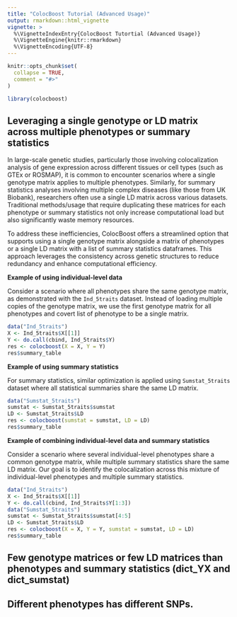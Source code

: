 ```yaml
---
title: "ColocBoost Tutorial (Advanced Usage)"
output: rmarkdown::html_vignette
vignette: >
  %\VignetteIndexEntry{ColocBoost Tutortial (Advanced Usage)}
  %\VignetteEngine{knitr::rmarkdown}
  %\VignetteEncoding{UTF-8}
---
```


```r
knitr::opts_chunk$set(
  collapse = TRUE,
  comment = "#>"
)
```

```r
library(colocboost)
```

## Leveraging a single genotype or LD matrix across multiple phenotypes or summary statistics

In large-scale genetic studies, particularly those involving colocalization analysis of gene expression across different tissues or cell types (such as GTEx or ROSMAP), it is common to encounter scenarios where a single genotype matrix applies to multiple phenotypes. Similarly, for summary statistics analyses involving multiple complex diseases (like those from UK Biobank), researchers often use a single LD matrix across various datasets. Traditional methods/usage that require duplicating these matrices for each phenotype or summary statistics not only increase computational load but also significantly waste memory resources. 

To address these inefficiencies, ColocBoost offers a streamlined option that supports using a single genotype matrix alongside a matrix of phenotypes or a single LD matrix with a list of summary statistics dataframes. This approach leverages the consistency across genetic structures to reduce redundancy and enhance computational efficiency.


**Example of using individual-level data**

Consider a scenario where all phenotypes share the same genotype matrix, as demonstrated with the `Ind_5traits` dataset. Instead of loading multiple copies of the genotype matrix, we use the first genotype matrix for all phenotypes and covert list of phenotype to be a single matrix.

```r
data("Ind_5traits")
X <- Ind_5traits$X[[1]]
Y <- do.call(cbind, Ind_5traits$Y)
res <- colocboost(X = X, Y = Y)
res$summary_table
```

**Example of using summary statistics**

For summary statistics, similar optimization is applied using `Sumstat_5traits` dataset where all statistical summaries share the same LD matrix.

```r
data("Sumstat_5traits")
sumstat <- Sumstat_5traits$sumstat
LD <- Sumstat_5traits$LD
res <- colocboost(sumstat = sumstat, LD = LD)
res$summary_table
```

**Example of combining individual-level data and summary statistics**

Consider a scenario where several individual-level phenotypes share a common genotype matrix, while multiple summary statistics share the same LD matrix. Our goal is to identify the colocalization across this mixture of individual-level phenotypes and multiple summary statistics.


```r
data("Ind_5traits")
X <- Ind_5traits$X[[1]]
Y <- do.call(cbind, Ind_5traits$Y[1:3])
data("Sumstat_5traits")
sumstat <- Sumstat_5traits$sumstat[4:5]
LD <- Sumstat_5traits$LD
res <- colocboost(X = X, Y = Y, sumstat = sumstat, LD = LD)
res$summary_table
```


## Few genotype matrices or few LD matrices than phenotypes and summary statistics (dict_YX and dict_sumstat)

## Different phenotypes has different SNPs.




